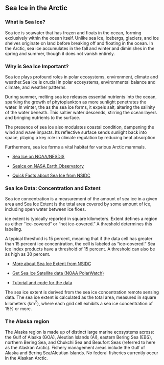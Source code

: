 ## Sea Ice in the Arctic

### What is Sea Ice?

Sea ice is seawater that has frozen and floats in the ocean, forming exclusively within the ocean itself. Unlike sea ice, icebergs, glaciers, and ice shelves originate on land before breaking off and floating in the ocean. In the Arctic, sea ice accumulates in the fall and winter and diminishes in the spring and summer, though it does not vanish entirely.

### Why is Sea Ice Important?

Sea ice plays profound roles in polar ecosystems, environment, climate and weather.Sea ice is crucial in polar ecosystems, environmental balance and climate, and weather patterns.

During summer, melting sea ice releases essential nutrients into the ocean, sparking the growth of phytoplankton as more sunlight penetrates the water. In winter, the as the sea ice forms, it expels salt, altering the salinity of the water beneath. This saltier water descends, stirring the ocean layers and bringing nutrients to the surface.

The presence of sea ice also modulates coastal condition, dampening the wind and wave impacts. Its reflective surface sends sunlight back into space, playing a key role in climate regulation by reducing heat absorption.

Furthermore, sea ice forms a vital habitat for various Arctic mammals.

-   [Sea Ice on NOAA/NESDIS](https://www.nesdis.noaa.gov/our-environment/ice-snow/sea-ice)

-   [SeaIce on NASA Earth Observatory](https://earthobservatory.nasa.gov/features/SeaIce)

-   [Quick Facts about Sea Ice from NSIDC](https://nsidc.org/learn/parts-cryosphere/sea-ice/quick-facts-about-sea-ice)

### Sea Ice Data: Concentration and Extent

Sea ice concentration is a measurement of the amount of sea ice in a given area and Sea Ice Extent is the total area covered by some amount of ice, including open water between ice floes.

ice extent is typically reported in square kilometers. Extent defines a region as either "ice-covered" or "not ice-covered." A threshold determines this labeling.

A typical threshold is 15 percent, meaning that if the data cell has greater than 15 percent ice concentration, the cell is labeled as "ice-covered." Sea Ice Index products have a threshold of 15 percent. A threshold can also be as high as 30 percent.

-   [More about Sea Ice Extent from NSIDC](https://nsidc.org/learn/ask-scientist/what-difference-between-sea-ice-area-and-extent)

-   [Get Sea Ice Satellite data (NOAA PolarWatch)](https://polarwatch.noaa.gov/)

-   [Tutorial and code for the data](https://polarwatch.noaa.gov/tools-training/code-gallery/)



The sea ice extent is derived from the sea ice concentration remote sensing data. 
The sea ice extent is calculated as the total area, measured in square kilometers 
(km<sup>2</sup>), where each grid cell exhibits a sea ice concentration of 15% or more.

### The Alaska region

The Alaska region is made up of distinct large marine ecosystems across: the Gulf of Alaska (GOA), Aleutian Islands (AI), eastern Bering Sea (EBS), 
northern Bering Sea, and Chukchi Sea and Beaufort Seas (referred to here as the Alaskan Arctic). 
Fishery management areas include the Gulf of Alaska and Bering Sea/Aleutian Islands.
No federal fisheries currently occur in the Alaskan Arctic.
